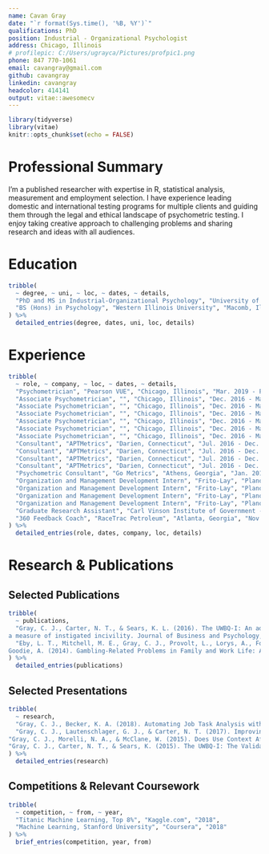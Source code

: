 ```yaml
---
name: Cavan Gray
date: "`r format(Sys.time(), '%B, %Y')`"
qualifications: PhD
position: Industrial - Organizational Psychologist
address: Chicago, Illinois
# profilepic: C:/Users/ugrayca/Pictures/profpic1.png
phone: 847 770-1061
email: cavangray@gmail.com
github: cavangray
linkedin: cavangray
headcolor: 414141
output: vitae::awesomecv
---
```


```r
library(tidyverse)
library(vitae)
knitr::opts_chunk$set(echo = FALSE)
```

# Professional Summary
I'm a published researcher with expertise in R, statistical analysis, measurement and employment selection. I have experience leading domestic and international testing programs for multiple clients and guiding them through the legal and ethical landscape of psychometric testing. I enjoy taking creative approach to challenging problems and sharing research and ideas with all audiences. 


# Education
```r
tribble(
  ~ degree, ~ uni, ~ loc, ~ dates, ~ details,
  "PhD and MS in Industrial-Organizational Psychology", "University of Georgia", "Athens, Georgia", "Aug. 2012 - May 2018", "Dissertation: Improving Organizational Research: A case for Multidimensional Item Response Theory",
  "BS (Hons) in Psychology", "Western Illinois University", "Macomb, Illinois", "Aug. 2009 - May 2012", "Department scholar of psychology"
) %>% 
  detailed_entries(degree, dates, uni, loc, details)
```

# Experience
```r
tribble(
  ~ role, ~ company, ~ loc, ~ dates, ~ details,
  "Psychometrician", "Pearson VUE", "Chicago, Illinois", "Mar. 2019 - Present", "Engaged in all activities of Associate Psychometrician with a greater empahsis on research and thought leadership",
  "Associate Psychometrician", "", "Chicago, Illinois", "Dec. 2016 - Mar. 2019", "Lead the statistical analysis of several international and domestic professional certification exams using item response theory and classical test theory",
  "Associate Psychometrician", "", "Chicago, Illinois", "Dec. 2016 - Mar. 2019", "Identified trends using regression and correlations, presented findings and implications to clients",
  "Associate Psychometrician", "", "Chicago, Illinois", "Dec. 2016 - Mar. 2019", "Summarized analyses in technical reports and presented findings and recommendations to examination supervisory boards",
  "Associate Psychometrician", "", "Chicago, Illinois", "Dec. 2016 - Mar. 2019", "Created statistical programs to manage multiple large datasets using R and Microsoft Access for reproducible and expedited report creation",
  "Associate Psychometrician", "", "Chicago, Illinois", "Dec. 2016 - Mar. 2019", "Lead job analyses workshops and surveys to validate newly developed exams",
  "Associate Psychometrician", "", "Chicago, Illinois", "Dec. 2016 - Mar. 2019", "Conducted and presented research on improving job analysis using natural language processing and multidimensional item response theory",
  "Consultant", "APTMetrics", "Darien, Connecticut", "Jul. 2016 - Dec. 2016", "Performed a meta-analysis of employee selection tool performance across seven locations to present as expert witness testimony",
  "Consultant", "APTMetrics", "Darien, Connecticut", "Jul. 2016 - Dec. 2016", "Conducted adverse impact and pay equity analyses for several Fortune 500 organizations", 
  "Consultant", "APTMetrics", "Darien, Connecticut", "Jul. 2016 - Dec. 2016", "Performed regression and correlation analysis to support the criterion validation of a new situational judgement test",
  "Consultant", "APTMetrics", "Darien, Connecticut", "Jul. 2016 - Dec. 2016", "Developed a family of competency models using interview and survey methodology",
  "Psychometric Consultant", "Go Metrics", "Athens, Georgia", "Jan. 2016 - Jul. 2016", "Lead the development and validation of two vocational interest inventories to be used in employee selection",
  "Organization and Management Development Intern", "Frito-Lay", "Plano, Texas", "Jan. 2015 - Dec. 2015", "Lead the analysis of human resource data for 12 jobs, over a 4-year period and 800,000 applicants. Recommendations for reducing turnover and increasing diverse applicants were presented to senior HR leaders.",
  "Organization and Management Development Intern", "Frito-Lay", "Plano, Texas", "Jan. 2015 - Dec. 2015", "Supported an organization wide administration and analysis of an organizational culture survey and quartley pulse surveys",
  "Organization and Management Development Intern", "Frito-Lay", "Plano, Texas", "Jan. 2015 - Dec. 2015", "Played a primary role in conducting the analyses that lead to the successful defense of an adverse impact OFCCP audit",
  "Organization and Management Development Intern", "Frito-Lay", "Plano, Texas", "Jan. 2015 - Dec. 2015", "Developed various Excel tools using macros and complex formulae to help facilitate data collection from HR Business Partners",
  "Graduate Research Assistant", "Carl Vinson Institute of Government - Survey Research and Evaluation Unit", "Athens, Georgia", "Jan. 2014 - Dec. 2015", "Supported the implementation,collection and analysis of  large-scale public policy research",
  "360 Feedback Coach", "RaceTrac Petroleum", "Atlanta, Georgia", "Nov. 2013 - Dec. 2013", "Facilitated developmental 360 performance evaluations for mid-and high-level managers"
) %>% 
  detailed_entries(role, dates, company, loc, details)
```

\newpage

<!-- # Relevant Skills -->
<!-- ```{r} -->
<!-- cvskill("Data Analysis", c("Visualisation", "Data Cleaning", "Forecasting", "Modelling", "Communication", "Inference", "Machine Learning", "Web Scraping")) -->
<!-- cvskill("Programming", c("R", "Python", "SQL", "Java", "C", "C++", "HTML/CSS", "TeX", "MATLAB")) -->
<!-- ``` -->

# Research & Publications
## Selected Publications
```r
tribble(
  ~ publications,
  "Gray, C. J., Carter, N. T., & Sears, K. L. (2016). The UWBQ-I: An adaptation and validation of 
a measure of instigated incivility. Journal of Business and Psychology, 1-19.",
  "Eby, L. T., Mitchell, M. E., Gray, C. J., Provolt, L., Lorys, A., Fortune, E., Allen, T. D., &
Goodie, A. (2014). Gambling-Related Problems in Family and Work Life: An Exploratory Study of Weekly Gamblers.  Community, Work, & Family, 1-17."
) %>%
  detailed_entries(publications)
```

## Selected Presentations
```r
tribble(
  ~ research,
  "Gray, C. J., Becker, K. A. (2018). Automating Job Task Analysis with Natural Language Processing. Paper presented to the 2017 Society for Industrial/Organizational Psychology (SIOP) Annual Conference, Chicago, IL.",
  "Gray, C. J., Lautenschlager, G. J., & Carter, N. T. (2017). Improving Measurement Precision in Organizational Research: A Case for Multidimensional Item Reponses Theory.  Paper presented to the 2017 Society for Industrial/Organizational Psychology (SIOP) Annual Conference, Orlando, FL.",
"Gray, C. J., Morelli, N. A., & McClane, W. (2015). Does Use Context Affect Selection Assessments Delivered via Mobile Devices?  Paper presented to the 2015 Society for Industrial/Organizational Psychology (SIOP) Annual Conference, Philadelphia, PA.",
"Gray, C. J., Carter, N. T., & Sears, K. (2015). The UWBQ-I: The Validation of a Measure of Instigated Incivility. Paper presented to the 2015 Society for Industrial/Organizational Psychology (SIOP) Annual Conference, Philadelphia, PA."
) %>%
  detailed_entries(research)
```


## Competitions & Relevant Coursework
```r
tribble(
  ~ competition, ~ from, ~ year,
  "Titanic Machine Learning, Top 8%", "Kaggle.com", "2018",
  "Machine Learning, Stanford University", "Coursera", "2018"
) %>%
  brief_entries(competition, year, from)
```